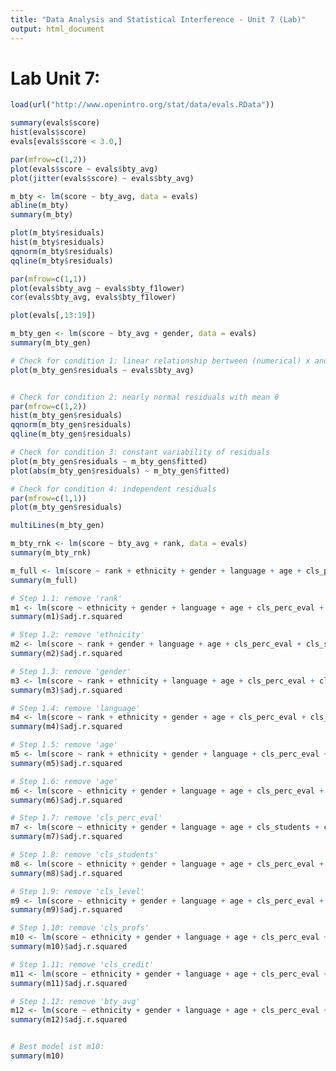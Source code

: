 ```yaml
---
title: "Data Analysis and Statistical Interference - Unit 7 (Lab)"
output: html_document
---
```


# Lab Unit 7:


```r
load(url("http://www.openintro.org/stat/data/evals.RData"))

```


```r
summary(evals$score)
hist(evals$score)
evals[evals$score < 3.0,]

```


```r
par(mfrow=c(1,2))
plot(evals$score ~ evals$bty_avg)
plot(jitter(evals$score) ~ evals$bty_avg)

m_bty <- lm(score ~ bty_avg, data = evals)
abline(m_bty)
summary(m_bty)

```


```r
plot(m_bty$residuals)
hist(m_bty$residuals)
qqnorm(m_bty$residuals)
qqline(m_bty$residuals)

```


```r
par(mfrow=c(1,1))
plot(evals$bty_avg ~ evals$bty_f1lower)
cor(evals$bty_avg, evals$bty_f1lower)

plot(evals[,13:19])

m_bty_gen <- lm(score ~ bty_avg + gender, data = evals)
summary(m_bty_gen)

# Check for condition 1: linear relationship bertween (numerical) x and y
plot(m_bty_gen$residuals ~ evals$bty_avg)


# Check for condition 2: nearly normal residuals with mean 0
par(mfrow=c(1,2))
hist(m_bty_gen$residuals)
qqnorm(m_bty_gen$residuals)
qqline(m_bty_gen$residuals)

# Check for condition 3: constant variability of residuals
plot(m_bty_gen$residuals ~ m_bty_gen$fitted)
plot(abs(m_bty_gen$residuals) ~ m_bty_gen$fitted)

# Check for condition 4: independent residuals
par(mfrow=c(1,1))
plot(m_bty_gen$residuals)


```


```r
multiLines(m_bty_gen)

```


```r
m_bty_rnk <- lm(score ~ bty_avg + rank, data = evals)
summary(m_bty_rnk)

```


```r
m_full <- lm(score ~ rank + ethnicity + gender + language + age + cls_perc_eval + cls_students + cls_level + cls_profs + cls_credits + bty_avg, data = evals)
summary(m_full)
```


```r

# Step 1.1: remove 'rank'
m1 <- lm(score ~ ethnicity + gender + language + age + cls_perc_eval + cls_students + cls_level + cls_profs + cls_credits + bty_avg, data = evals)
summary(m1)$adj.r.squared

# Step 1.2: remove 'ethnicity'
m2 <- lm(score ~ rank + gender + language + age + cls_perc_eval + cls_students + cls_level + cls_profs + cls_credits + bty_avg, data = evals)
summary(m2)$adj.r.squared

# Step 1.3: remove 'gender'
m3 <- lm(score ~ rank + ethnicity + language + age + cls_perc_eval + cls_students + cls_level + cls_profs + cls_credits + bty_avg, data = evals)
summary(m3)$adj.r.squared

# Step 1.4: remove 'language'
m4 <- lm(score ~ rank + ethnicity + gender + age + cls_perc_eval + cls_students + cls_level + cls_profs + cls_credits + bty_avg, data = evals)
summary(m4)$adj.r.squared

# Step 1.5: remove 'age'
m5 <- lm(score ~ rank + ethnicity + gender + language + cls_perc_eval + cls_students + cls_level + cls_profs + cls_credits + bty_avg, data = evals)
summary(m5)$adj.r.squared

# Step 1.6: remove 'age'
m6 <- lm(score ~ ethnicity + gender + language + age + cls_perc_eval + cls_students + cls_level + cls_profs + cls_credits + bty_avg, data = evals)
summary(m6)$adj.r.squared

# Step 1.7: remove 'cls_perc_eval'
m7 <- lm(score ~ ethnicity + gender + language + age + cls_students + cls_level + cls_profs + cls_credits + bty_avg, data = evals)
summary(m7)$adj.r.squared

# Step 1.8: remove 'cls_students'
m8 <- lm(score ~ ethnicity + gender + language + age + cls_perc_eval + cls_level + cls_profs + cls_credits + bty_avg, data = evals)
summary(m8)$adj.r.squared

# Step 1.9: remove 'cls_level'
m9 <- lm(score ~ ethnicity + gender + language + age + cls_perc_eval + cls_students + cls_profs + cls_credits + bty_avg, data = evals)
summary(m9)$adj.r.squared

# Step 1.10: remove 'cls_profs'
m10 <- lm(score ~ ethnicity + gender + language + age + cls_perc_eval + cls_students + cls_level + cls_credits + bty_avg, data = evals)
summary(m10)$adj.r.squared

# Step 1.11: remove 'cls_credit'
m11 <- lm(score ~ ethnicity + gender + language + age + cls_perc_eval + cls_students + cls_level + cls_profs + bty_avg, data = evals)
summary(m11)$adj.r.squared

# Step 1.12: remove 'bty_avg'
m12 <- lm(score ~ ethnicity + gender + language + age + cls_perc_eval + cls_students + cls_level + cls_profs + cls_credits, data = evals)
summary(m12)$adj.r.squared


# Best model ist m10:
summary(m10)

```



